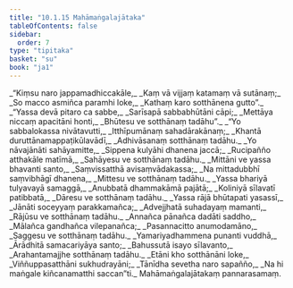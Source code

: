 ```yaml
---
title: "10.1.15 Mahāmaṅgalajātaka"
tableOfContents: false
sidebar:
  order: 7
type: "tipitaka"
basket: "su"
book: "ja1"
---
```



<DynamicBreadcrumb />

<Division number="155" book="ja1">

<Paragraph number="2077" type="verses" book="ja1">
_“Kiṃsu naro jappamadhiccakāle,_  
_Kaṃ vā vijjaṃ katamaṃ vā sutānaṃ;_  
_So macco asmiñca paramhi loke,_  
_Kathaṃ karo sotthānena gutto”._  

</Paragraph>

</Division>
<Division number="156" book="ja1">

<Paragraph number="2078" type="verses" book="ja1">
_“Yassa devā pitaro ca sabbe,_  
_Sarīsapā sabbabhūtāni cāpi;_  
_Mettāya niccaṃ apacitāni honti,_  
_Bhūtesu ve sotthānaṃ tadāhu”._  

</Paragraph>

</Division>
<Division number="157" book="ja1">

<Paragraph number="2079" type="verses" book="ja1">
_“Yo sabbalokassa nivātavutti,_  
_Itthīpumānaṃ sahadārakānaṃ;_  
_Khantā duruttānamappaṭikūlavādī,_  
_Adhivāsanaṃ sotthānaṃ tadāhu._  

</Paragraph>

</Division>
<Division number="158" book="ja1">

<Paragraph number="2080" type="verses" book="ja1">
_Yo nāvajānāti sahāyamitte,_  
_Sippena kulyāhi dhanena jaccā;_  
_Rucipañño atthakāle matīmā,_  
_Sahāyesu ve sotthānaṃ tadāhu._  

</Paragraph>

</Division>
<Division number="159" book="ja1">

<Paragraph number="2081" type="verses" book="ja1">
_Mittāni ve yassa bhavanti santo,_  
_Saṃvissatthā avisaṃvādakassa;_  
_Na mittadubbhī saṃvibhāgī dhanena,_  
_Mittesu ve sotthānaṃ tadāhu._  

</Paragraph>

</Division>
<Division number="160" book="ja1">

<Paragraph number="2082" type="verses" book="ja1">
_Yassa bhariyā tulyavayā samaggā,_  
_Anubbatā dhammakāmā pajātā;_  
_Koliniyā sīlavatī patibbatā,_  
_Dāresu ve sotthānaṃ tadāhu._  

</Paragraph>

</Division>
<Division number="161" book="ja1">

<Paragraph number="2083" type="verses" book="ja1">
_Yassa rājā bhūtapati yasassī,_  
_Jānāti soceyyaṃ parakkamañca;_  
_Advejjhatā suhadayaṃ mamanti,_  
_Rājūsu ve sotthānaṃ tadāhu._  

</Paragraph>

</Division>
<Division number="162" book="ja1">

<Paragraph number="2084" type="verses" book="ja1">
_Annañca pānañca dadāti saddho,_  
_Mālañca gandhañca vilepanañca;_  
_Pasannacitto anumodamāno,_  
_Saggesu ve sotthānaṃ tadāhu._  

</Paragraph>

</Division>
<Division number="163" book="ja1">

<Paragraph number="2085" type="verses" book="ja1">
_Yamariyadhammena punanti vuddhā,_  
_Ārādhitā samacariyāya santo;_  
_Bahussutā isayo sīlavanto,_  
_Arahantamajjhe sotthānaṃ tadāhu._  

</Paragraph>

</Division>
<Division number="164" book="ja1">

<Paragraph number="2086" type="verses" book="ja1">
_Etāni kho sotthānāni loke,_  
_Viññuppasatthāni sukhudrayāni;_  
_Tānīdha sevetha naro sapañño,_  
_Na hi maṅgale kiñcanamatthi saccan”ti._  


</Paragraph>
</Division>

<Paragraph number="2087" type="center" book="ja1">
Mahāmaṅgalajātakaṃ pannarasamaṃ.
</Paragraph>